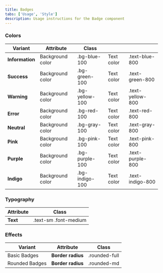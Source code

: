 ```yaml
---
title: Badges
tabs: ['Usage', 'Style']
description: Usage instructions for the Badge component
---
```


### Colors

<table>
    <thead>
        <tr>
            <th>Variant</th>  
            <th>Attribute</th>
            <th>Class</th>
            <th></th>
            <th></th>
        </tr>
    </thead>
    <tbody>
        <tr>
            <td><strong>Information</strong></td>
            <td>Background color</td>
            <td class="color-name"><span class="code">.bg-blue-100</span></td>
            <td>Text color</td>
            <td class="color-name"><span class="code">.text-blue-800</span></td>
        </tr>
        <tr>
            <td><strong>Success</strong></td>
            <td>Background color</td>
            <td class="color-name"><span class="code">.bg-green-100</span></td>  
            <td>Text color</td>
            <td class="color-name"><span class="code">.text-green-800</span></td>   
        </tr>
        <tr>
            <td><strong>Warning</strong></td>
            <td>Background color</td>
            <td class="color-name"><span class="code">.bg-yellow-100</span></td> 
            <td>Text color</td>
            <td class="color-name"><span class="code">.text-yellow-800</span></td>      
        </tr>
        <tr>
            <td><strong>Error</strong></td>
            <td>Background color</td>
            <td class="color-name"><span class="code">.bg-red-100</span></td>  
            <td>Text color</td>
            <td class="color-name"><span class="code">.text-red-800</span></td>     
        </tr>
        <tr>
            <td><strong>Neutral</strong></td>
            <td>Background color</td>
            <td class="color-name"><span class="code">.bg-gray-100</span></td>  
            <td>Text color</td>
            <td class="color-name"><span class="code">.text-gray-800</span></td>     
        </tr>
        <tr>
            <td><strong>Pink</strong></td>
            <td>Background color</td>
            <td class="color-name"><span class="code">.bg-pink-100</span></td>  
            <td>Text color</td>
            <td class="color-name"><span class="code">.text-pink-800</span></td>     
        </tr>
        <tr>
            <td><strong>Purple</strong></td>
            <td>Background color</td>
            <td class="color-name"><span class="code">.bg-purple-100</span></td>  
            <td>Text color</td>
            <td class="color-name"><span class="code">.text-purple-800</span></td>     
        </tr>
        <tr>
            <td><strong>Indigo</strong></td>
            <td>Background color</td>
            <td class="color-name"><span class="code">.bg-indigo-100</span></td>  
            <td>Text color</td>
            <td class="color-name"><span class="code">.text-indigo-800</span></td>     
        </tr>
    </tbody>
</table>

### Typography

<table>
    <thead>
        <tr>
            <th>Attribute</th>
            <th>Class</th>
        </tr>
    </thead>
    <tbody>
        <tr>
            <td><strong>Text</strong></td>
            <td class="color-name"><span class="code">.text-sm</span> <span class="code">.font-medium</span></td>
        </tr>
    </tbody>
</table>

### Effects

<table>
    <thead>
        <tr>
            <th>Variant</th>
            <th>Attribute</th>  
            <th>Class</th>
        </tr>
    </thead>
    <tbody>
        <tr>
            <td>Basic Badges</td>
            <td><strong>Border radius</strong></td>
            <td class="color-name"><span class="code">.rounded-full</span></td>            
        </tr>
        <tr>
            <td>Rounded Badges</td>
            <td><strong>Border radius</strong></td>
            <td class="color-name"><span class="code">.rounded-md</span></td>            
        </tr>
    </tbody>
</table>

